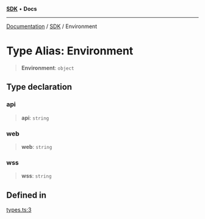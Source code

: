 [**SDK**](../index.mdx) • **Docs**

***

[Documentation](../../index.mdx) / [SDK](../README.mdx) / Environment

# Type Alias: Environment

> **Environment**: `object`

## Type declaration

### api

> **api**: `string`

### web

> **web**: `string`

### wss

> **wss**: `string`

## Defined in

[types.ts:3](https://github.com/monerium/js-monorepo/blob/1f07b3662d18c631941e215c70068d205e95c304/packages/sdk/src/types.ts#L3)
